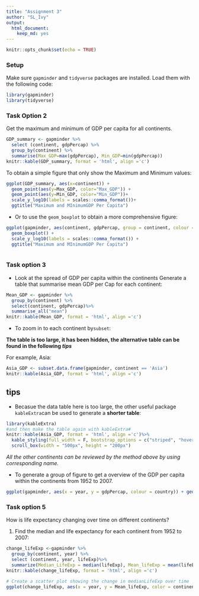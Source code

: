 ```yaml
---
title: "Assignment 3"
author: "SL_Ivy"
output: 
  html_document: 
    keep_md: yes
---
```


```r
knitr::opts_chunk$set(echo = TRUE)
```

### Setup
Make sure `gapminder` and `tidyverse` packages are installed.
Load them with the following code:

```r
library(gapminder)
library(tidyverse)
```

### Task Option 2
Get the maximum and minimum of GDP per capita for all continents.
```r
GDP_summary <- gapminder %>%
  select (continent, gdpPercap) %>%
  group_by(continent) %>%
  summarise(Max_GDP=max(gdpPercap), Min_GDP=min(gdpPercap))
knitr::kable(GDP_summary, format = 'html', align ='c')
```

To obtain a simple figure that only show the Maximum and Minimum values:
```r
ggplot(GDP_summary, aes(x=continent)) + 
  geom_point(aes(y=Max_GDP, color="Max_GDP")) + 
  geom_point(aes(y=Min_GDP, color="Min_GDP"))+
  scale_y_log10(labels = scales::comma_format())+
  ggtitle("Maximum and MInimumGDP Per Capita") 
```

* Or to use the `geom_boxplot` to obtain a more comprehensive figure:
```r
ggplot(gapminder, aes(continent, gdpPercap, group = continent, colour = continent)) +
  geom_boxplot() +
  scale_y_log10(labels = scales::comma_format()) +
  ggtitle("Maximum and MInimumGDP Per Capita")
  
```

### Task option 3

* Look at the spread of GDP per capita within the continents
Generate a table that summarise mean GDP per Cap for each continent:

```r
Mean_GDP <- gapminder %>%
  group_by(continent) %>%
  select(continent, gdpPercap)%>%
  summarise_all("mean")
knitr::kable(Mean_GDP, format = 'html', align ='c')
```






* To zoom in to each continent by`subset`:

**The table is too large, it has been hidden, the alternative table can be found in the following _tips_**

For example, Asia: 
```r
Asia_GDP <- subset.data.frame(gapminder, continent == 'Asia')
knitr::kable(Asia_GDP, format = 'html', align ='c')
```


## tips
* Becasue the data table here is too large, the other useful package `kableExtra`can be used to generate a __shorter table__:

```r
library(kableExtra)
#and then make the table again with kableExtra#
knitr::kable(Asia_GDP, format = 'html', align ='c')%>%
  kable_styling(full_width = F, bootstrap_options = c("striped", "hover", "condensed","response"))%>%
  scroll_box(width = "500px", height = "200px")
```


_All the other continents can be reviewed by the method above by using corresponding name._


* To generate a group of figure to get a overview of the GDP per capita within the continents from 1952 to 2007.
```r
ggplot(gapminder, aes(x = year, y = gdpPercap, colour = country)) + geom_line() + scale_y_log10() + facet_wrap(~ continent)+theme(legend.position = "none", axis.title.x=element_blank(), axis.text.x=element_blank(), axis.ticks.x=element_blank())
```

### Task option 5
How is life expectancy changing over time on different continents?

1. Find the median and life expectancy for each continent from 1952 to 2007:

```r
change_lifeExp <-gapminder %>%
  group_by(continent, year) %>%
  select (continent, year, lifeExp)%>%
  summarize(Median_LifeExp = median(lifeExp), Mean_lifeExp = mean(lifeExp))
knitr::kable(change_lifeExp, format = 'html', align ='c')
```

```r
# Create a scatter plot showing the change in medianLifeExp over time
ggplot(change_lifeExp, aes(x = year, y = Mean_lifeExp, color = continent)) + geom_line() + scale_x_log10()
```
